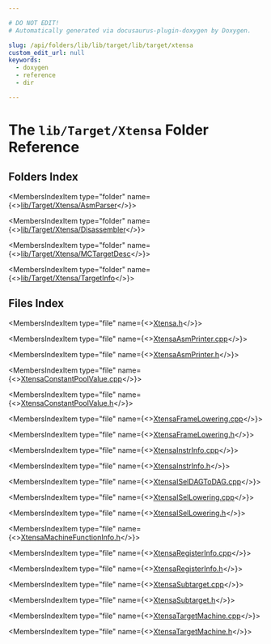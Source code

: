 ```yaml
---

# DO NOT EDIT!
# Automatically generated via docusaurus-plugin-doxygen by Doxygen.

slug: /api/folders/lib/lib/target/lib/target/xtensa
custom_edit_url: null
keywords:
  - doxygen
  - reference
  - dir

---
```





# The `lib/Target/Xtensa` Folder Reference

<DoxygenPage pluginConfig={pluginConfig}>



## Folders Index

<MembersIndex>

<MembersIndexItem
  type="folder"
  name={<><a href="/docs/api/folders/lib/lib/target/lib/target/xtensa/lib/target/xtensa/asmparser">lib/Target/Xtensa/AsmParser</a></>}>
</MembersIndexItem>

<MembersIndexItem
  type="folder"
  name={<><a href="/docs/api/folders/lib/lib/target/lib/target/xtensa/lib/target/xtensa/disassembler">lib/Target/Xtensa/Disassembler</a></>}>
</MembersIndexItem>

<MembersIndexItem
  type="folder"
  name={<><a href="/docs/api/folders/lib/lib/target/lib/target/xtensa/lib/target/xtensa/mctargetdesc">lib/Target/Xtensa/MCTargetDesc</a></>}>
</MembersIndexItem>

<MembersIndexItem
  type="folder"
  name={<><a href="/docs/api/folders/lib/lib/target/lib/target/xtensa/lib/target/xtensa/targetinfo">lib/Target/Xtensa/TargetInfo</a></>}>
</MembersIndexItem>

</MembersIndex>

## Files Index

<MembersIndex>

<MembersIndexItem
  type="file"
  name={<><a href="/docs/api/files/lib/lib/target/lib/target/xtensa/xtensa-h">Xtensa.h</a></>}>
</MembersIndexItem>

<MembersIndexItem
  type="file"
  name={<><a href="/docs/api/files/lib/lib/target/lib/target/xtensa/xtensaasmprinter-cpp">XtensaAsmPrinter.cpp</a></>}>
</MembersIndexItem>

<MembersIndexItem
  type="file"
  name={<><a href="/docs/api/files/lib/lib/target/lib/target/xtensa/xtensaasmprinter-h">XtensaAsmPrinter.h</a></>}>
</MembersIndexItem>

<MembersIndexItem
  type="file"
  name={<><a href="/docs/api/files/lib/lib/target/lib/target/xtensa/xtensaconstantpoolvalue-cpp">XtensaConstantPoolValue.cpp</a></>}>
</MembersIndexItem>

<MembersIndexItem
  type="file"
  name={<><a href="/docs/api/files/lib/lib/target/lib/target/xtensa/xtensaconstantpoolvalue-h">XtensaConstantPoolValue.h</a></>}>
</MembersIndexItem>

<MembersIndexItem
  type="file"
  name={<><a href="/docs/api/files/lib/lib/target/lib/target/xtensa/xtensaframelowering-cpp">XtensaFrameLowering.cpp</a></>}>
</MembersIndexItem>

<MembersIndexItem
  type="file"
  name={<><a href="/docs/api/files/lib/lib/target/lib/target/xtensa/xtensaframelowering-h">XtensaFrameLowering.h</a></>}>
</MembersIndexItem>

<MembersIndexItem
  type="file"
  name={<><a href="/docs/api/files/lib/lib/target/lib/target/xtensa/xtensainstrinfo-cpp">XtensaInstrInfo.cpp</a></>}>
</MembersIndexItem>

<MembersIndexItem
  type="file"
  name={<><a href="/docs/api/files/lib/lib/target/lib/target/xtensa/xtensainstrinfo-h">XtensaInstrInfo.h</a></>}>
</MembersIndexItem>

<MembersIndexItem
  type="file"
  name={<><a href="/docs/api/files/lib/lib/target/lib/target/xtensa/xtensaiseldagtodag-cpp">XtensaISelDAGToDAG.cpp</a></>}>
</MembersIndexItem>

<MembersIndexItem
  type="file"
  name={<><a href="/docs/api/files/lib/lib/target/lib/target/xtensa/xtensaisellowering-cpp">XtensaISelLowering.cpp</a></>}>
</MembersIndexItem>

<MembersIndexItem
  type="file"
  name={<><a href="/docs/api/files/lib/lib/target/lib/target/xtensa/xtensaisellowering-h">XtensaISelLowering.h</a></>}>
</MembersIndexItem>

<MembersIndexItem
  type="file"
  name={<><a href="/docs/api/files/lib/lib/target/lib/target/xtensa/xtensamachinefunctioninfo-h">XtensaMachineFunctionInfo.h</a></>}>
</MembersIndexItem>

<MembersIndexItem
  type="file"
  name={<><a href="/docs/api/files/lib/lib/target/lib/target/xtensa/xtensaregisterinfo-cpp">XtensaRegisterInfo.cpp</a></>}>
</MembersIndexItem>

<MembersIndexItem
  type="file"
  name={<><a href="/docs/api/files/lib/lib/target/lib/target/xtensa/xtensaregisterinfo-h">XtensaRegisterInfo.h</a></>}>
</MembersIndexItem>

<MembersIndexItem
  type="file"
  name={<><a href="/docs/api/files/lib/lib/target/lib/target/xtensa/xtensasubtarget-cpp">XtensaSubtarget.cpp</a></>}>
</MembersIndexItem>

<MembersIndexItem
  type="file"
  name={<><a href="/docs/api/files/lib/lib/target/lib/target/xtensa/xtensasubtarget-h">XtensaSubtarget.h</a></>}>
</MembersIndexItem>

<MembersIndexItem
  type="file"
  name={<><a href="/docs/api/files/lib/lib/target/lib/target/xtensa/xtensatargetmachine-cpp">XtensaTargetMachine.cpp</a></>}>
</MembersIndexItem>

<MembersIndexItem
  type="file"
  name={<><a href="/docs/api/files/lib/lib/target/lib/target/xtensa/xtensatargetmachine-h">XtensaTargetMachine.h</a></>}>
</MembersIndexItem>

</MembersIndex>


</DoxygenPage>
